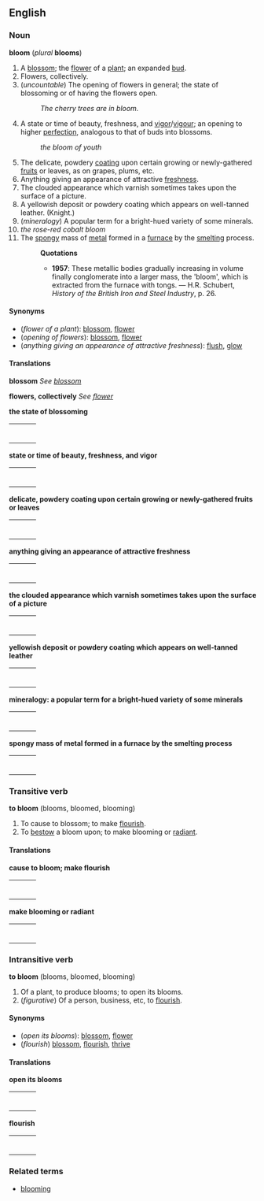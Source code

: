 ==English==
===Noun===
'''bloom''' (''plural'' '''blooms''')

#A [[blossom]]; the [[flower]] of a [[plant]]; an expanded [[bud]].
#Flowers, collectively.
#(''uncountable'') The opening of flowers in general; the state of blossoming or of having the flowers open.
#:''The cherry trees are in bloom.''
#A state or time of beauty, freshness, and [[vigor]]/[[vigour]]; an opening to higher [[perfection]], analogous to that of buds into blossoms.
#:''the bloom of youth''
#The delicate, powdery [[coating]] upon certain growing or newly-gathered [[fruit]]s or leaves, as on grapes, plums, etc.
#Anything giving an appearance of attractive [[freshness]].
#The clouded appearance which varnish sometimes takes upon the surface of a picture.
#A yellowish deposit or powdery coating which appears on well-tanned leather. (Knight.)
# (''mineralogy'') A popular term for a bright-hued variety of some minerals.
#''the rose-red cobalt bloom''
#The [[spongy]] mass of [[metal]] formed in a [[furnace]] by the [[smelting]] process.
#:'''Quotations'''
#:*'''1957''': These metallic bodies gradually increasing in volume finally conglomerate into a larger mass, the 'bloom', which is extracted from the furnace with tongs. &mdash; H.R. Schubert, ''History of the British Iron and Steel Industry'', p. 26.

====Synonyms====
*(''flower of a plant''): [[blossom]], [[flower]]
*(''opening of flowers''): [[blossom]], [[flower]]
*(''anything giving an appearance of attractive freshness''): [[flush]], [[glow]]

====Translations====

'''blossom'''
''See [[blossom]]''

'''flowers, collectively'''
''See [[flower]]''

'''the state of blossoming'''
{| border=0  width=100%
|-
|bgcolor="#FFFFE0" valign=top width=48%|
{|
<!--languages from A to I go here-->
|}
| width=1% |
|bgcolor="#FFFFE0" valign=top width=48%|
{|
<!--languages from J to Z go here-->
|}
|}

'''state or time of beauty, freshness, and vigor'''
{| border=0  width=100%
|-
|bgcolor="#FFFFE0" valign=top width=48%|
{|
<!--languages from A to I go here-->
|}
| width=1% |
|bgcolor="#FFFFE0" valign=top width=48%|
{|
<!--languages from J to Z go here-->
|}
|}

'''delicate, powdery coating upon certain growing or newly-gathered fruits or leaves'''
{| border=0  width=100%
|-
|bgcolor="#FFFFE0" valign=top width=48%|
{|
<!--languages from A to I go here-->
|}
| width=1% |
|bgcolor="#FFFFE0" valign=top width=48%|
{|
<!--languages from J to Z go here-->
|}
|}

'''anything giving an appearance of attractive freshness'''
{| border=0  width=100%
|-
|bgcolor="#FFFFE0" valign=top width=48%|
{|
<!--languages from A to I go here-->
|}
| width=1% |
|bgcolor="#FFFFE0" valign=top width=48%|
{|
<!--languages from J to Z go here-->
|}
|}

'''the clouded appearance which varnish sometimes takes upon the surface of a picture'''
{| border=0  width=100%
|-
|bgcolor="#FFFFE0" valign=top width=48%|
{|
<!--languages from A to I go here-->
|}
| width=1% |
|bgcolor="#FFFFE0" valign=top width=48%|
{|
<!--languages from J to Z go here-->
|}
|}

'''yellowish deposit or powdery coating which appears on well-tanned leather'''
{| border=0  width=100%
|-
|bgcolor="#FFFFE0" valign=top width=48%|
{|
<!--languages from A to I go here-->
|}
| width=1% |
|bgcolor="#FFFFE0" valign=top width=48%|
{|
<!--languages from J to Z go here-->
|}
|}

'''mineralogy: a popular term for a bright-hued variety of some minerals'''
{| border=0  width=100%
|-
|bgcolor="#FFFFE0" valign=top width=48%|
{|
<!--languages from A to I go here-->
|}
| width=1% |
|bgcolor="#FFFFE0" valign=top width=48%|
{|
<!--languages from J to Z go here-->
|}
|}

'''spongy mass of metal formed in a furnace by the smelting process'''
{| border=0  width=100%
|-
|bgcolor="#FFFFE0" valign=top width=48%|
{|
<!--languages from A to I go here-->
|}
| width=1% |
|bgcolor="#FFFFE0" valign=top width=48%|
{|
<!--languages from J to Z go here-->
|}
|}

===Transitive verb===
'''to bloom''' (blooms, bloomed, blooming)

#To cause to blossom; to make [[flourish]].
#To [[bestow]] a bloom upon; to make blooming or [[radiant]].

====Translations====

'''cause to bloom; make flourish'''
{| border=0  width=100%
|-
|bgcolor="#FFFFE0" valign=top width=48%|
{|
<!--languages from A to I go here-->
|}
| width=1% |
|bgcolor="#FFFFE0" valign=top width=48%|
{|
<!--languages from J to Z go here-->
|}
|}

'''make blooming or radiant'''
{| border=0  width=100%
|-
|bgcolor="#FFFFE0" valign=top width=48%|
{|
<!--languages from A to I go here-->
|}
| width=1% |
|bgcolor="#FFFFE0" valign=top width=48%|
{|
<!--languages from J to Z go here-->
|}
|}

===Intransitive verb===
'''to bloom''' (blooms, bloomed, blooming)

#Of a plant, to produce blooms; to open its blooms.
#(''figurative'') Of a person, business, etc, to [[flourish]].

====Synonyms====
*(''open its blooms''): [[blossom]], [[flower]]
*(''flourish'') [[blossom]], [[flourish]], [[thrive]]

====Translations====

'''open its blooms'''
{| border=0  width=100%
|-
|bgcolor="#FFFFE0" valign=top width=48%|
{|
<!--languages from A to I go here-->
|}
| width=1% |
|bgcolor="#FFFFE0" valign=top width=48%|
{|
<!--languages from J to Z go here-->
|}
|}

'''flourish'''
{| border=0  width=100%
|-
|bgcolor="#FFFFE0" valign=top width=48%|
{|
<!--languages from A to I go here-->
|}
| width=1% |
|bgcolor="#FFFFE0" valign=top width=48%|
{|
<!--languages from J to Z go here-->
|}
|}

===Related terms===
*[[blooming]]